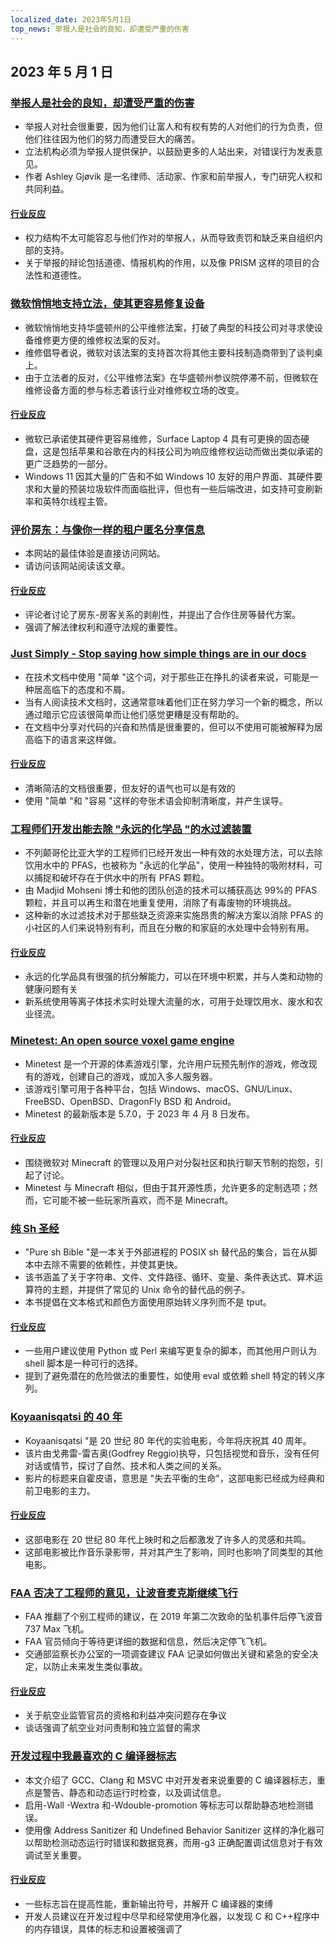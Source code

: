 ```yaml
---
localized_date: 2023年5月1日
top_news: 举报人是社会的良知，却遭受严重的伤害
---
```


## 2023 年 5 月 1 日

### [举报人是社会的良知，却遭受严重的伤害](https://covertactionmagazine.com/2023/04/25/whistleblowers-are-the-conscience-of-society-yet-suffer-gravely-for-trying-to-hold-the-rich-and-powerful-accountable-for-their-sins/)

- 举报人对社会很重要，因为他们让富人和有权有势的人对他们的行为负责，但他们往往因为他们的努力而遭受巨大的痛苦。
- 立法机构必须为举报人提供保护，以鼓励更多的人站出来，对错误行为发表意见。
- 作者 Ashley Gjøvik 是一名律师、活动家、作家和前举报人，专门研究人权和共同利益。

#### [行业反应](http://news.ycombinator.com/item?id=35762780)

- 权力结构不太可能容忍与他们作对的举报人，从而导致责罚和缺乏来自组织内部的支持。
- 关于举报的辩论包括道德、情报机构的作用，以及像 PRISM 这样的项目的合法性和道德性。

### [微软悄悄地支持立法，使其更容易修复设备](https://grist.org/technology/microsoft-right-to-repair-quietly-supported-legislation-to-make-it-easier-to-fix-devices-heres-why-thats-a-big-deal/)

- 微软悄悄地支持华盛顿州的公平维修法案，打破了典型的科技公司对寻求使设备维修更方便的维修权法案的反对。
- 维修倡导者说，微软对该法案的支持首次将其他主要科技制造商带到了谈判桌上。
- 由于立法者的反对，《公平维修法案》在华盛顿州参议院停滞不前，但微软在维修设备方面的参与标志着该行业对维修权立场的改变。

#### [行业反应](http://news.ycombinator.com/item?id=35758842)

- 微软已承诺使其硬件更容易维修，Surface Laptop 4 具有可更换的固态硬盘，这是包括苹果和谷歌在内的科技公司为响应维修权运动而做出类似承诺的更广泛趋势的一部分。
- Windows 11 因其大量的广告和不如 Windows 10 友好的用户界面、其硬件要求和大量的预装垃圾软件而面临批评，但也有一些后端改进，如支持可变刷新率和英特尔线程主管。

### [评价房东：与像你一样的租户匿名分享信息](https://ratethelandlord.org)

- 本网站的最佳体验是直接访问网站。
- 请访问该网站阅读该文章。

#### [行业反应](http://news.ycombinator.com/item?id=35759016)

- 评论者讨论了房东-房客关系的剥削性，并提出了合作住房等替代方案。
- 强调了解法律权利和遵守法规的重要性。

### [Just Simply - Stop saying how simple things are in our docs](https://justsimply.dev/)

- 在技术文档中使用 "简单 "这个词，对于那些正在挣扎的读者来说，可能是一种居高临下的态度和不屑。
- 当有人阅读技术文档时，这通常意味着他们正在努力学习一个新的概念，所以通过暗示它应该很简单而让他们感觉更糟是没有帮助的。
- 在文档中分享对代码的兴奋和热情是很重要的，但可以不使用可能被解释为居高临下的语言来这样做。

#### [行业反应](http://news.ycombinator.com/item?id=35759449)

- 清晰简洁的文档很重要，但友好的语气也可以是有效的
- 使用 "简单 "和 "容易 "这样的夸张术语会抑制清晰度，并产生误导。

### [工程师们开发出能去除 "永远的化学品 "的水过滤装置](https://news.ubc.ca/2023/03/22/new-ubc-water-treatment-zaps-forever-chemicals-for-good/)

- 不列颠哥伦比亚大学的工程师们已经开发出一种有效的水处理方法，可以去除饮用水中的 PFAS，也被称为 "永远的化学品"，使用一种独特的吸附材料，可以捕捉和破坏存在于供水中的所有 PFAS 颗粒。
- 由 Madjid Mohseni 博士和他的团队创造的技术可以捕获高达 99%的 PFAS 颗粒，并且可以再生和潜在地重复使用，消除了有毒废物的环境挑战。
- 这种新的水过滤技术对于那些缺乏资源来实施昂贵的解决方案以消除 PFAS 的小社区的人们来说特别有利，而且在分散的和家庭的水处理中会特别有用。

#### [行业反应](http://news.ycombinator.com/item?id=35764476)

- 永远的化学品具有很强的抗分解能力，可以在环境中积累，并与人类和动物的健康问题有关
- 新系统使用等离子体技术实时处理大流量的水，可用于处理饮用水、废水和农业径流。

### [Minetest: An open source voxel game engine](https://www.minetest.net/)

- Minetest 是一个开源的体素游戏引擎，允许用户玩预先制作的游戏，修改现有的游戏，创建自己的游戏，或加入多人服务器。
- 该游戏引擎可用于各种平台，包括 Windows、macOS、GNU/Linux、FreeBSD、OpenBSD、DragonFly BSD 和 Android。
- Minetest 的最新版本是 5.7.0，于 2023 年 4 月 8 日发布。

#### [行业反应](http://news.ycombinator.com/item?id=35766570)

- 围绕微软对 Minecraft 的管理以及用户对分裂社区和执行聊天节制的抱怨，引起了讨论。
- Minetest 与 Minecraft 相似，但由于其开源性质，允许更多的定制选项；然而，它可能不被一些玩家所喜欢，而不是 Minecraft。

### [纯 Sh 圣经](https://github.com/dylanaraps/pure-sh-bible)

- "Pure sh Bible "是一本关于外部进程的 POSIX sh 替代品的集合，旨在从脚本中去除不需要的依赖性，并使其更快。
- 该书涵盖了关于字符串、文件、文件路径、循环、变量、条件表达式、算术运算符的主题，并提供了常见的 Unix 命令的替代品的例子。
- 本书提倡在文本格式和颜色方面使用原始转义序列而不是 tput。

#### [行业反应](http://news.ycombinator.com/item?id=35765707)

- 一些用户建议使用 Python 或 Perl 来编写更复杂的脚本，而其他用户则认为 shell 脚本是一种可行的选择。
- 提到了避免潜在的危险做法的重要性，如使用 eval 或依赖 shell 特定的转义序列。

### [Koyaanisqatsi 的 40 年](https://www.thecurb.com.au/40-years-of-koyaanisqatsi/)

- Koyaanisqatsi "是 20 世纪 80 年代的实验电影，今年将庆祝其 40 周年。
- 该片由戈弗雷-雷吉奥(Godfrey Reggio)执导，只包括视觉和音乐，没有任何对话或情节，探讨了自然、技术和人类之间的关系。
- 影片的标题来自霍皮语，意思是 "失去平衡的生命"，这部电影已经成为经典和前卫电影的主力。

#### [行业反应](http://news.ycombinator.com/item?id=35764584)

- 这部电影在 20 世纪 80 年代上映时和之后都激发了许多人的灵感和共鸣。
- 这部电影被比作音乐录影带，并对其产生了影响，同时也影响了同类型的其他电影。

### [FAA 否决了工程师的意见，让波音麦克斯继续飞行](https://apnews.com/article/boeing-max-crashes-faa-ea8fac0ad2758b08c58d2d64756fbf37)

- FAA 推翻了个别工程师的建议，在 2019 年第二次致命的坠机事件后停飞波音 737 Max 飞机。
- FAA 官员倾向于等待更详细的数据和信息，然后决定停飞飞机。
- 交通部监察长办公室的一项调查建议 FAA 记录如何做出关键和紧急的安全决定，以防止未来发生类似事故。

#### [行业反应](http://news.ycombinator.com/item?id=35761706)

- 关于航空业监管官员的资格和利益冲突问题存在争议
- 谈话强调了航空业对问责制和独立监督的需求

### [开发过程中我最喜欢的 C 编译器标志](https://nullprogram.com/blog/2023/04/29/)

- 本文介绍了 GCC、Clang 和 MSVC 中对开发者来说重要的 C 编译器标志，重点是警告、静态和动态运行时检查，以及调试信息。
- 启用-Wall -Wextra 和-Wdouble-promotion 等标志可以帮助静态地检测错误。
- 使用像 Address Sanitizer 和 Undefined Behavior Sanitizer 这样的净化器可以帮助检测动态运行时错误和数据竞赛，而用-g3 正确配置调试信息对于有效调试至关重要。

#### [行业反应](http://news.ycombinator.com/item?id=35758898)

- 一些标志旨在提高性能，重新输出符号，并解开 C 编译器的束缚
- 开发人员建议在开发过程中尽早和经常使用净化器，以发现 C 和 C++程序中的内存错误，具体的标志和设置被强调了
